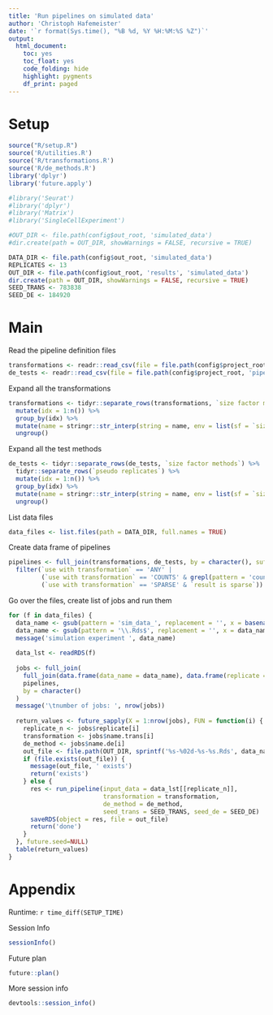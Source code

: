 ```yaml
---
title: 'Run pipelines on simulated data'
author: 'Christoph Hafemeister'
date: '`r format(Sys.time(), "%B %d, %Y %H:%M:%S %Z")`'
output:
  html_document: 
    toc: yes
    toc_float: yes
    code_folding: hide
    highlight: pygments
    df_print: paged
---
```


# Setup

```r
source("R/setup.R")
source('R/utilities.R')
source('R/transformations.R')
source('R/de_methods.R')
library('dplyr')
library('future.apply')

#library('Seurat')
#library('dplyr')
#library('Matrix')
#library('SingleCellExperiment')

#OUT_DIR <- file.path(config$out_root, 'simulated_data')
#dir.create(path = OUT_DIR, showWarnings = FALSE, recursive = TRUE)

DATA_DIR <- file.path(config$out_root, 'simulated_data')
REPLICATES <- 13
OUT_DIR <- file.path(config$out_root, 'results', 'simulated_data')
dir.create(path = OUT_DIR, showWarnings = FALSE, recursive = TRUE)
SEED_TRANS <- 783838
SEED_DE <- 184920
```

# Main

Read the pipeline definition files
```r
transformations <- readr::read_csv(file = file.path(config$project_root, 'pipelines', 'transformations.csv'))
de_tests <- readr::read_csv(file = file.path(config$project_root, 'pipelines', 'de_tests.csv'))
```

Expand all the transformations
```r
transformations <- tidyr::separate_rows(transformations, `size factor methods`) %>% 
  mutate(idx = 1:n()) %>%
  group_by(idx) %>%
  mutate(name = stringr::str_interp(string = name, env = list(sf = `size factor methods`))) %>%
  ungroup()
```

Expand all the test methods
```r
de_tests <- tidyr::separate_rows(de_tests, `size factor methods`) %>% 
  tidyr::separate_rows(`pseudo replicates`) %>%
  mutate(idx = 1:n()) %>%
  group_by(idx) %>%
  mutate(name = stringr::str_interp(string = name, env = list(sf = `size factor methods`, pr = `pseudo replicates`))) %>%
  ungroup()
```

List data files
```r
data_files <- list.files(path = DATA_DIR, full.names = TRUE)
```

Create data frame of pipelines
```r
pipelines <- full_join(transformations, de_tests, by = character(), suffix = c(".trans", ".de")) %>%
  filter(`use with transformation` == 'ANY' | 
         (`use with transformation` == 'COUNTS' & grepl(pattern = 'counts', x = name.trans)) | 
         (`use with transformation` == 'SPARSE' & `result is sparse`))
```

Go over the files, create list of jobs and run them
```r
for (f in data_files) {
  data_name <- gsub(pattern = 'sim_data_', replacement = '', x = basename(f))
  data_name <- gsub(pattern = '\\.Rds$', replacement = '', x = data_name)
  message('simulation experiment ', data_name)
  
  data_lst <- readRDS(f)
  
  jobs <- full_join(
    full_join(data.frame(data_name = data_name), data.frame(replicate = 1:length(data_lst)), by = character()),
    pipelines,
    by = character()
  )
  message('\tnumber of jobs: ', nrow(jobs))
  
  return_values <- future_sapply(X = 1:nrow(jobs), FUN = function(i) {
    replicate_n <- jobs$replicate[i]
    transformation <- jobs$name.trans[i]
    de_method <- jobs$name.de[i]
    out_file <- file.path(OUT_DIR, sprintf('%s-%02d-%s-%s.Rds', data_name, replicate_n, transformation, de_method))
    if (file.exists(out_file)) {
      message(out_file, ' exists')
      return('exists')
    } else {
      res <- run_pipeline(input_data = data_lst[[replicate_n]], 
                          transformation = transformation, 
                          de_method = de_method,
                          seed_trans = SEED_TRANS, seed_de = SEED_DE)
      saveRDS(object = res, file = out_file)
      return('done')
    }
  }, future.seed=NULL)
  table(return_values)
}
```


# Appendix

Runtime: `r time_diff(SETUP_TIME)`

Session Info
```r
sessionInfo()
```

Future plan
```r
future::plan()
```

More session info
```r
devtools::session_info()
```

